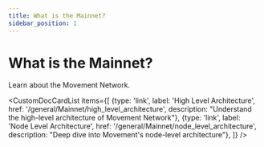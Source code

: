 ```yaml
---
title: What is the Mainnet?
sidebar_position: 1
---
```



# What is the Mainnet?

Learn about the Movement Network.

<CustomDocCardList items={[
  {type: 'link', label: 'High Level Architecture', href: '/general/Mainnet/high_level_architecture', description: "Understand the high-level architecture of Movement Network"},
  {type: 'link', label: 'Node Level Architecture', href: '/general/Mainnet/node_level_architecture', description: "Deep dive into Movement's node-level architecture"},
]} /> 
